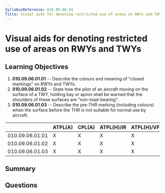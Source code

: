 ```yaml
---
SyllabusReference: 010.09.06.01
Title: Visual aids for denoting restricted use of areas on RWYs and TWYs
---
```


# Visual aids for denoting restricted use of areas on RWYs and TWYs

## Learning Objectives

1. **010.09.06.01.01** -- Describe the colours and meaning of "closed markings"
   on RWYs and TWYs.
2. **010.09.06.01.02** -- State how the pilot of an aircraft moving on the
   surface of a TWY, holding bay or apron shall be warned that the shoulders of
   these surfaces are "non-load-bearing".
3. **010.09.06.01.03** -- Describe the pre-THR marking (including colours) when
   the surface before the THR is not suitable for normal use by aircraft.

|                 | ATPL(A) | CPL(A) | ATPL(H)/IR | ATPL(H)/VFR | CPL(H) | IR  | CBIR(A) |
| --------------- | ------- | ------ | ---------- | ----------- | ------ | --- | ------- |
| 010.09.06.01.01 | X       | X      | X          | X           | X      | X   |         |
| 010.09.06.01.02 | X       | X      | X          | X           | X      | X   |         |
| 010.09.06.01.03 | X       | X      | X          | X           | X      | X   |         |

## Summary

## Questions
